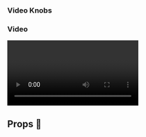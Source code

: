 
<Meta title="Atoms/Video" component={VideoVanilla} />


### Video Knobs
<Preview>
  <Story name="Video Knobs">
    <VideoVanilla {...vanillaDefaultConfig}>
      <Video.Track {...vanillaDefaultConfig.trackdefaultdata} />
    </VideoVanilla>
  </Story>
</Preview>

### Video
<Preview>
  <Story name="Default Video">
<Video {...defaultConfig}>
      {defaultConfig.trackdata.map(caption => (
        <Video.Track
          src={caption.src}
          default={caption.isDefault}
          kind="subtitles"
          srcLang={caption.srcLang}
          label={caption.label}
          key={caption.id}
        />
      ))}
    </Video>
  </Story>
</Preview>


## Props 🔧

<Props of={VideoVanilla} />
